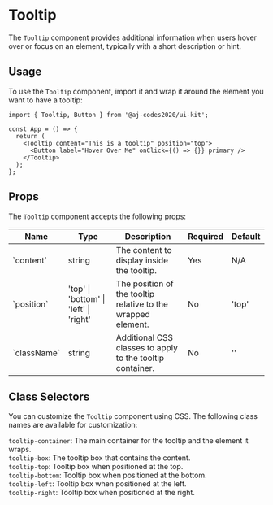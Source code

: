 
<Meta of={TooltipStories} />

# Tooltip

The `Tooltip` component provides additional information when users hover over or focus on an element, typically with a short description or hint.

<Canvas of={TooltipStories.Default} />

## Usage

To use the `Tooltip` component, import it and wrap it around the element you want to have a tooltip:

```tsx
import { Tooltip, Button } from '@aj-codes2020/ui-kit';

const App = () => {
  return (
    <Tooltip content="This is a tooltip" position="top">
      <Button label="Hover Over Me" onClick={() => {}} primary />
    </Tooltip>
  );
};
```

## Props

The `Tooltip` component accepts the following props:

<div style={{ overflowX: 'auto' }}>
  <table style={{ width: '100%' }}>
    <thead>
      <tr>
        <th>Name</th>
        <th>Type</th>
        <th>Description</th>
        <th>Required</th>
        <th>Default</th>
      </tr>
    </thead>
    <tbody>
      <tr>
        <td>`content`</td>
        <td>string</td>
        <td>The content to display inside the tooltip.</td>
        <td>Yes</td>
        <td>N/A</td>
      </tr>
      <tr>
        <td>`position`</td>
        <td>'top' | 'bottom' | 'left' | 'right'</td>
        <td>The position of the tooltip relative to the wrapped element.</td>
        <td>No</td>
        <td>'top'</td>
      </tr>
      <tr>
        <td>`className`</td>
        <td>string</td>
        <td>Additional CSS classes to apply to the tooltip container.</td>
        <td>No</td>
        <td>''</td>
      </tr>
    </tbody>
  </table>
</div>

## Class Selectors

You can customize the `Tooltip` component using CSS. The following class names are available for customization:

`tooltip-container`: The main container for the tooltip and the element it wraps.\
`tooltip-box`: The tooltip box that contains the content.\
`tooltip-top`: Tooltip box when positioned at the top.\
`tooltip-bottom`: Tooltip box when positioned at the bottom.\
`tooltip-left`: Tooltip box when positioned at the left.\
`tooltip-right`: Tooltip box when positioned at the right.
